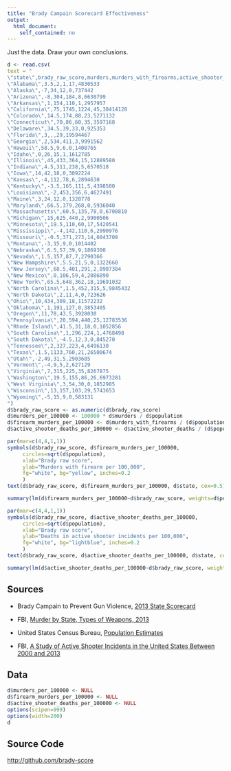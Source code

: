 ```yaml
---
title: "Brady Campain Scorecard Effectiveness"
output: 
  html_document: 
    self_contained: no
---
```


Just the data. Draw your own conclusions.

```r
d <- read.csv(
text = "
\"state\",brady_raw_score,murders,murders_with_firearms,active_shooter_deaths,population
\"Alabama\",3.5,2,1,17,4830533
\"Alaska\",‐7,34,12,0,737442
\"Arizona\",‐8,304,184,8,6630799
\"Arkansas\",1,154,110,1,2957957
\"California\",75,1745,1224,45,38414128
\"Colorado\",14.5,174,88,23,5271132
\"Connecticut\",70,86,60,35,3597168
\"Delaware\",34.5,39,33,0,925353
\"Florida\",3,,,29,19594467
\"Georgia\",2,534,411,3,9991562
\"Hawaii\",58.5,9,6,0,1408765
\"Idaho\",0,26,15,1,1612785
\"Illinois\",45,433,364,15,12889580
\"Indiana\",4.5,311,238,5,6570518
\"Iowa\",14,42,18,0,3092224
\"Kansas\",‐4,112,78,6,2894630
\"Kentucky\",‐3.5,165,111,5,4398500
\"Louisiana\",‐2,453,356,6,4627491
\"Maine\",3,24,12,0,1328778
\"Maryland\",66.5,379,268,0,5936040
\"Massachusetts\",60.5,135,78,0,6708810
\"Michigan\",15,625,440,2,9900506
\"Minnesota\",19.5,110,60,17,5420541
\"Mississippi\",‐4,142,110,6,2990976
\"Missouri\",‐0.5,371,273,14,6043708
\"Montana\",‐3,15,9,0,1014402
\"Nebraska\",6.5,57,39,9,1869300
\"Nevada\",1.5,157,87,7,2790366
\"New Hampshire\",5.5,21,5,0,1322660
\"New Jersey\",68.5,401,291,2,8907384
\"New Mexico\",0,106,59,4,2086890
\"New York\",65.5,648,362,18,19691032
\"North Carolina\",1.5,452,315,5,9845432
\"North Dakota\",2,11,4,0,723626
\"Ohio\",10,434,309,18,11572232
\"Oklahoma\",1,191,127,0,3853405
\"Oregon\",11,78,43,5,3928030
\"Pennsylvania\",20,594,440,25,12783536
\"Rhode Island\",41.5,31,18,0,1052856
\"South Carolina\",1,296,224,1,4768498
\"South Dakota\",‐4.5,12,3,0,845270
\"Tennessee\",2,327,223,4,6496130
\"Texas\",1.5,1133,760,21,26500674
\"Utah\",‐2,49,31,5,2903685
\"Vermont\",‐4,9,5,2,627129
\"Virginia\",7,315,225,35,8267875
\"Washington\",19.5,155,86,26,6973281
\"West Virginia\",3,54,30,0,1852985
\"Wisconsin\",13,157,103,29,5743653
\"Wyoming\",‐5,15,9,0,583131
")
d$brady_raw_score <- as.numeric(d$brady_raw_score)
d$murders_per_100000 <- 100000 * d$murders / d$population
d$firearm_murders_per_100000 <- d$murders_with_firearms / (d$population/100000)
d$active_shooter_deaths_per_100000 <- d$active_shooter_deaths / (d$population*(2013-2000+1)/100000)
```

```r
par(mar=c(4,4,1,1))
symbols(d$brady_raw_score, d$firearm_murders_per_100000, 
     circles=sqrt(d$population), 
  	 xlab="Brady raw score", 
     ylab="Murders with firearm per 100,000",
     fg="white", bg="yellow", inches=0.2
     )
text(d$brady_raw_score, d$firearm_murders_per_100000, d$state, cex=0.5)
```

```r
summary(lm(d$firearm_murders_per_100000~d$brady_raw_score, weights=d$population))
```

```r
par(mar=c(4,4,1,1))
symbols(d$brady_raw_score, d$active_shooter_deaths_per_100000, 
     circles=sqrt(d$population), 
  	 xlab="Brady raw score", 
     ylab="Deaths in active shooter incidents per 100,000",
     fg="white", bg="lightblue", inches=0.2
     )
text(d$brady_raw_score, d$active_shooter_deaths_per_100000, d$state, cex=0.5)
```

```r
summary(lm(d$active_shooter_deaths_per_100000~d$brady_raw_score, weights=d$population))
```

Sources
-------

* Brady Campain to Prevent Gun Violence,
  [2013 State Scorecard](http://www.bradycampaign.org/2013-state-scorecard)

* FBI, [Murder by State, Types of Weapons, 2013](https://www.fbi.gov/about-us/cjis/ucr/crime-in-the-u.s/2013/crime-in-the-u.s.-2013/tables/table-20/table_20_murder_by_state_types_of_weapons_2013.xls)

* United States Census Bureau, [Population Estimates](http://www.census.gov/popest/data/state/totals/2015/index.html)
  
* FBI, [A Study of Active Shooter Incidents in the United States Between 2000 and 2013](https://www.fbi.gov/news/stories/2014/september/fbi-releases-study-on-active-shooter-incidents/pdfs/a-study-of-active-shooter-incidents-in-the-u.s.-between-2000-and-2013)
  
Data
----

```r
d$murders_per_100000 <- NULL
d$firearm_murders_per_100000 <- NULL
d$active_shooter_deaths_per_100000 <- NULL
options(scipen=999)
options(width=200)
d
```

Source Code
-----------

[http://github.com/brady-score](http://github.com/brady-score)
